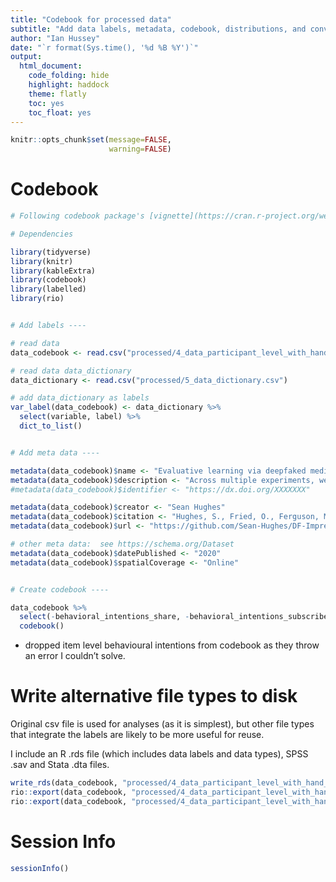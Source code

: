 ```yaml
---
title: "Codebook for processed data"
subtitle: "Add data labels, metadata, codebook, distributions, and convert to other file types"
author: "Ian Hussey"
date: "`r format(Sys.time(), '%d %B %Y')`"
output:
  html_document:
    code_folding: hide
    highlight: haddock
    theme: flatly
    toc: yes
    toc_float: yes
---
```


```r
knitr::opts_chunk$set(message=FALSE,
                      warning=FALSE)
```

# Codebook

```r

# Following codebook package's [vignette](https://cran.r-project.org/web/packages/codebook/vignettes/codebook_tutorial.html)

# Dependencies

library(tidyverse)
library(knitr)
library(kableExtra)
library(codebook)
library(labelled)
library(rio)


# Add labels ----

# read data
data_codebook <- read.csv("processed/4_data_participant_level_with_hand_scoring.csv") 

# read data data_dictionary
data_dictionary <- read.csv("processed/5_data_dictionary.csv")

# add data_dictionary as labels
var_label(data_codebook) <- data_dictionary %>% 
  select(variable, label) %>% 
  dict_to_list()


# Add meta data ----

metadata(data_codebook)$name <- "Evaluative learning via deepfaked media"
metadata(data_codebook)$description <- "Across multiple experiments, we demonstrated that 'deepfakes' can establish automatic biases, self-reported evaluations, and behavioural intentions."
#metadata(data_codebook)$identifier <- "https://dx.doi.org/XXXXXXX"

metadata(data_codebook)$creator <- "Sean Hughes"
metadata(data_codebook)$citation <- "Hughes, S., Fried, O., Ferguson, M. J., Yao, D., Hughes, C., Hughes, R., & Hussey, I. (2020). Using Deepfakes to Hack the Human Mind."
metadata(data_codebook)$url <- "https://github.com/Sean-Hughes/DF-Impression-Formation--Video-and-Audio-"

# other meta data:  see https://schema.org/Dataset
metadata(data_codebook)$datePublished <- "2020"
metadata(data_codebook)$spatialCoverage <- "Online" 


# Create codebook ----

data_codebook %>%
  select(-behavioral_intentions_share, -behavioral_intentions_subscribe, -behavioral_intentions_recommend) %>%
  codebook()

```

- dropped item level behavioural intentions from codebook as they throw an error I couldn't solve.

# Write alternative file types to disk

Original csv file is used for analyses (as it is simplest), but other file types that integrate the labels are likely to be more useful for reuse. 

I include an R .rds file (which includes data labels and data types), SPSS .sav and Stata .dta files. 

```r

write_rds(data_codebook, "processed/4_data_participant_level_with_hand_scoring.rds") 
rio::export(data_codebook, "processed/4_data_participant_level_with_hand_scoring.sav") # SPSS file
rio::export(data_codebook, "processed/4_data_participant_level_with_hand_scoring.dta") # Stata file

```

# Session Info

```r

sessionInfo()

```



